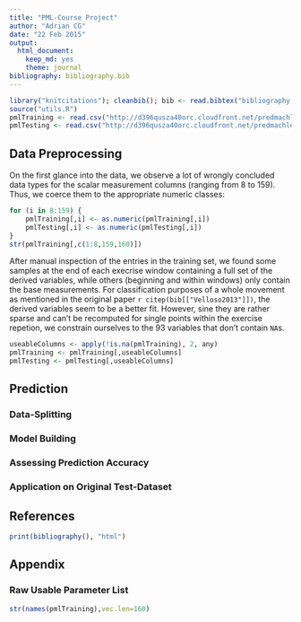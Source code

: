 ```yaml
---
title: "PML-Course Project"
author: "Adrian CG"
date: "22 Feb 2015"
output:
  html_document:
    keep_md: yes
    theme: journal
bibliography: bibliography.bib
---
```


```r
library("knitcitations"); cleanbib(); bib <- read.bibtex("bibliography.bib");
source("utils.R")
pmlTraining <- read.csv("http://d396qusza40orc.cloudfront.net/predmachlearn/pml-training.csv")
pmlTesting <- read.csv("http://d396qusza40orc.cloudfront.net/predmachlearn/pml-testing.csv")
```

## Data Preprocessing
On the first glance into the data, we observe a lot of wrongly concluded data types for the scalar measurement columns (ranging from 8 to 159). Thus, we coerce them to the appropriate numeric classes:

```r
for (i in 8:159) {
    pmlTraining[,i] <- as.numeric(pmlTraining[,i])
    pmlTesting[,i] <- as.numeric(pmlTesting[,i])
}
str(pmlTraining[,c(1:8,159,160)])
```

After manual inspection of the entries in the training set, we found some samples at the end of each execrise window containing a full set of the derived variables, while others (beginning and within windows) only contain the base measurements. For classification purposes of a whole movement as mentioned in the original paper `r citep(bib[["Velloso2013"]])`, the derived variables seem to be a better fit. However, sine they are rather sparse and can't be recomputed for single points within the exercise repetion, we constrain ourselves to the 93 variables that don't contain `NA`s.

```r
useableColumns <- apply(!is.na(pmlTraining), 2, any)
pmlTraining <- pmlTraining[,useableColumns]
pmlTesting <- pmlTesting[,useableColumns]
```

## Prediction
### Data-Splitting

### Model Building

### Assessing Prediction Accuracy

### Application on Original Test-Dataset

## References
```r
print(bibliography(), "html")
```

## Appendix
### Raw Usable Parameter List
```r
str(names(pmlTraining),vec.len=160)
```

